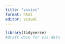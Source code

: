 ```yaml
---
title: "vivivi"
format: html
editor: visual
---
```


```r
library(tidyverse)
#draft docu for vis data
```
